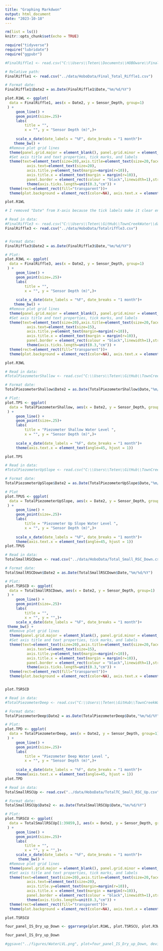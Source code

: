```yaml
---
title: "Graphing Markdwon"
output: html_document
date: "2023-10-18"
---
```


```r
rm(list = ls())
knitr::opts_chunk$set(echo = TRUE)
```

```r
require("tidyverse")
require("lubridate")
require("ggpubr")

```


```r
#FinalRiffle1 <- read.csv("C:\\Users\\Teten\\Documents\\HOBOware\\Final_Total_Riffle1.csv") # Tete's Windows path

# Relative path:
FinalRiffle1 <- read.csv("../data/HoboData/Final_Total_Riffle1.csv")

# Format date:
FinalRiffle1$Date2 = as.Date(FinalRiffle1$Date,"%m/%d/%Y")

plot.R1WL <- ggplot(
  data = FinalRiffle1, aes(x = Date2, y = Sensor_Depth, group=1)
 ) +
     geom_line() +
     geom_point(size=.25)+ 
     labs(
         title = "",
         x = "", y = "Sensor Depth (m)",)+
     
     scale_x_date(date_labels = "%F", date_breaks = "1 month")+
    theme_bw() +
  #Remove plot grid lines
  theme(panel.grid.major = element_blank(), panel.grid.minor = element_blank()) +
  #Set axis title and text properties, tick marks, and labels
  theme(text=element_text(size=20),axis.title=element_text(size=20,face="bold"),
          axis.text=element_text(size=20),  
          axis.title.y=element_text(margin=margin(r=10)),
          axis.title.x = element_text(margin = margin(r=10)),
          panel.border = element_rect(colour = "black",linewidth=1),strip.text = element_text(size = 20), legend.position="none", legend.title = element_text(size=20), legend.text=element_text(size=20)) + 
          theme(axis.ticks.length=unit(0.3,"cm")) + 
  theme(rect=element_rect(fill="transparent"))+
  theme(plot.background = element_rect(color=NA), axis.text.x = element_blank())

plot.R1WL

# I removed "Date" from X-axis because the tick labels make it clear enough that it's a date
```

```r
# Read in data:
#FinalRiffle3 <- read.csv("C:\\Users\\Teten\\GitHub\\TownCreekWater\\data\\HoboData\\Totalriffle3.csv")
FinalRiffle3 <- read.csv("../data/HoboData/Totalriffle3.csv")


# Format date:
FinalRiffle3$Date2 = as.Date(FinalRiffle3$Date,"%m/%d/%Y")

# Plot:
plot.R3WL <- ggplot(
  data = FinalRiffle3, aes(x = Date2, y = Sensor_Depth, group=1)
 ) +
     geom_line() +
     geom_point(size=.25)+ 
     labs(
         title = "",
         x = "", y = "Sensor Depth (m)",)+
     
     scale_x_date(date_labels = "%F", date_breaks = "1 month")+
    theme_bw() +
  #Remove plot grid lines
  theme(panel.grid.major = element_blank(), panel.grid.minor = element_blank()) +
  #Set axis title and text properties, tick marks, and labels
  theme(text=element_text(size=20),axis.title=element_text(size=20,face="bold"),
          axis.text=element_text(size=15),  
          axis.title.y=element_text(margin=margin(r=10)),
          axis.title.x = element_text(margin = margin(r=10)),
          panel.border = element_rect(colour = "black",linewidth=1),strip.text = element_text(size = 20), legend.position="none", legend.title = element_text(size=20), legend.text=element_text(size=20)) + 
          theme(axis.ticks.length=unit(0.3,"cm")) + 
  theme(rect=element_rect(fill="transparent"))+
  theme(plot.background = element_rect(color=NA), axis.text.x = element_text(angle=45, hjust = 1))

plot.R3WL

```

```r
# Read in data:
#TotalPiezometerShallow <- read.csv("C:\\Users\\Teten\\GitHub\\TownCreekWater\\data\\HoboData\\TotalRSC_Piezometer_shallow.csv")

# Format date:
TotalPiezometerShallow$Date2 = as.Date(TotalPiezometerShallow$Date,"%m/%d/%Y")

# Plot:
plot.TPS <- ggplot(
  data = TotalPiezometerShallow, aes(x = Date2, y = Sensor_Depth, group=1)
 ) +
     geom_line() +
     geom_point(size=.25)+ 
     labs(
         title = "Piezometer Shallow Water Level ",
         x = "", y = "Sensor Depth (m)",)+
     
     scale_x_date(date_labels = "%F", date_breaks = "1 month")+
     theme(axis.text.x = element_text(angle=45, hjust = 1))

plot.TPS
```



```r
# Read in data:
#TotalPiezometerUpSlope <- read.csv("C:\\Users\\Teten\\GitHub\\TownCreekWater\\data\\HoboData\\piezometer_up_slope.csv")

# Format date:
TotalPiezometerUpSlope$Date2 = as.Date(TotalPiezometerUpSlope$Date,"%m/%d/%Y")

# Plot
plot.TPUS <- ggplot(
  data = TotalPiezometerUpSlope, aes(x = Date2, y = Sensor_Depth, group=1)
 ) +
     geom_line() +
     geom_point(size=.25)+ 
     labs(
         title = "Piezometer Up Slope Water Level ",
         x = "", y = "Sensor Depth (m)",)+
     
     scale_x_date(date_labels = "%F", date_breaks = "1 month")+
     theme(axis.text.x = element_text(angle=45, hjust = 1))
plot.TPUS

```

```r
# Read in data:
TotalSmallRSCDown <- read.csv("../data/HoboData/Total_Small_RSC_Down.csv")

# Format date:
TotalSmallRSCDown$Date2 = as.Date(TotalSmallRSCDown$Date,"%m/%d/%Y")

# Plot:
plot.TSRSCD <- ggplot(
  data = TotalSmallRSCDown, aes(x = Date2, y = Sensor_Depth, group=1)
 ) +
     geom_line() +
     geom_point(size=.25)+ 
     labs(
         title = "",
         x = "", y = "",)+
     scale_x_date(date_labels = "%F", date_breaks = "1 month")+
 theme_bw() +
  #Remove plot grid lines
  theme(panel.grid.major = element_blank(), panel.grid.minor = element_blank()) +
  #Set axis title and text properties, tick marks, and labels
  theme(text=element_text(size=20),axis.title=element_text(size=20,face="bold"),
          axis.text=element_text(size=15),  
          axis.title.y=element_text(margin=margin(r=10)),
          axis.title.x = element_text(margin = margin(r=10)),
          panel.border = element_rect(colour = "black",linewidth=1),strip.text = element_text(size = 20), legend.position="none", legend.title = element_text(size=20), legend.text=element_text(size=20)) + 
          theme(axis.ticks.length=unit(0.3,"cm")) + 
  theme(rect=element_rect(fill="transparent"))+
  theme(plot.background = element_rect(color=NA), axis.text.x = element_text(angle=45, hjust = 1))


plot.TSRSCD
```

```r
# Read in data:
#TotalPiezometerDeep <- read.csv("C:\\Users\\Teten\\GitHub\\TownCreekWater\\data\\HoboData\\Totalrsc_piezometer_deep.csv")

# Format date:
TotalPiezometerDeep$Date2 = as.Date(TotalPiezometerDeep$Date,"%m/%d/%Y")

# Plot:
plot.TPD <- ggplot(
  data = TotalPiezometerDeep, aes(x = Date2, y = Sensor_Depth, group=1)
 ) +
     geom_line() +
     geom_point(size=.25)+ 
     labs(
         title = "Piezometer Deep Water Level ",
         x = "", y = "Sensor Depth (m)",)+
     
     scale_x_date(date_labels = "%F", date_breaks = "1 month")+
     theme(axis.text.x = element_text(angle=45, hjust = 1))
plot.TPD
```


```r
# Read in data:
TotalSmallRSCUp <- read.csv("../data/HoboData/TotalTC_Small_RSC_Up.csv")

# Format date:
TotalSmallRSCUp$Date2 <- as.Date(TotalSmallRSCUp$Date,"%m/%d/%Y")

# Plot:
plot.TSRSCU <- ggplot(
  data = TotalSmallRSCUp[1:39859,], aes(x = Date2, y = Sensor_Depth, group=1)
 ) +
     geom_line() +
     geom_point(size=.25)+ 
     labs(
         title = "",
         x = "", y = "",)+
     scale_x_date(date_labels = "%F", date_breaks = "1 month")+
      theme_bw() +
  #Remove plot grid lines
  theme(panel.grid.major = element_blank(), panel.grid.minor = element_blank()) +
  #Set axis title and text properties, tick marks, and labels
  theme(text=element_text(size=20),axis.title=element_text(size=20,face="bold"),
          axis.text=element_text(size=20),  
          axis.title.y=element_text(margin=margin(r=10)),
          axis.title.x = element_text(margin = margin(r=10)),
          panel.border = element_rect(colour = "black",linewidth=1),strip.text = element_text(size = 20), legend.position="none", legend.title = element_text(size=20), legend.text=element_text(size=20)) + 
          theme(axis.ticks.length=unit(0.3,"cm")) + 
  theme(rect=element_rect(fill="transparent"))+
  theme(plot.background = element_rect(color=NA), axis.text.x = element_blank())

plot.TSRSCU
```

```r
four_panel_IS_Dry_up_Down <- ggarrange(plot.R1WL, plot.TSRSCU, plot.R3WL, plot.TSRSCD, ncol = 2, nrow = 2, labels = c("A", "B", "C", "D"), legend = "none")

four_panel_IS_Dry_up_Down

#ggsave("../figures/WaterLVL.png", plot=four_panel_IS_Dry_up_Down, device="png", path=NULL, scale=1, width=14, height=10, dpi=600, limitsize=TRUE, bg="white")
```

